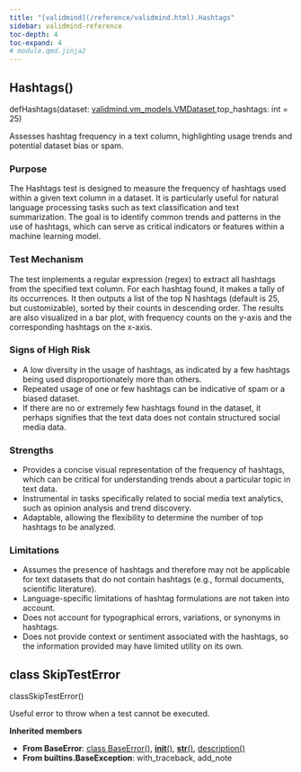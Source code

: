 ```yaml
---
title: "[validmind](/reference/validmind.html).Hashtags"
sidebar: validmind-reference
toc-depth: 4
toc-expand: 4
# module.qmd.jinja2
---
```


<!-- function.qmd.jinja2 -->

## Hashtags[()]{.muted}

<!-- signatures.jinja2 -->

::: {.signature}

<span class="kw">def</span><span class="name">Hashtags</span>(<span class="params"><span class="n">dataset</span><span class="p">: </span><!-- types.jinja2 - format_type --><a href="/reference/validmind/vm_models.html#class-vmdataset">validmind.vm_models.VMDataset</a><span class="muted">,</span></span><span class="params"><span class="n">top_hashtags</span><span class="p">: </span><!-- types.jinja2 - format_type --><span class="nb">int</span><span class="o"> = </span><span class="kc">25</span></span>)

:::

<!-- docstring.jinja2 -->

Assesses hashtag frequency in a text column, highlighting usage trends and potential dataset bias or spam.

### Purpose

The Hashtags test is designed to measure the frequency of hashtags used within a given text column in a dataset. It is particularly useful for natural language processing tasks such as text classification and text summarization. The goal is to identify common trends and patterns in the use of hashtags, which can serve as critical indicators or features within a machine learning model.

### Test Mechanism

The test implements a regular expression (regex) to extract all hashtags from the specified text column. For each hashtag found, it makes a tally of its occurrences. It then outputs a list of the top N hashtags (default is 25, but customizable), sorted by their counts in descending order. The results are also visualized in a bar plot, with frequency counts on the y-axis and the corresponding hashtags on the x-axis.

### Signs of High Risk

- A low diversity in the usage of hashtags, as indicated by a few hashtags being used disproportionately more than others.
- Repeated usage of one or few hashtags can be indicative of spam or a biased dataset.
- If there are no or extremely few hashtags found in the dataset, it perhaps signifies that the text data does not contain structured social media data.

### Strengths

- Provides a concise visual representation of the frequency of hashtags, which can be critical for understanding trends about a particular topic in text data.
- Instrumental in tasks specifically related to social media text analytics, such as opinion analysis and trend discovery.
- Adaptable, allowing the flexibility to determine the number of top hashtags to be analyzed.

### Limitations

- Assumes the presence of hashtags and therefore may not be applicable for text datasets that do not contain hashtags (e.g., formal documents, scientific literature).
- Language-specific limitations of hashtag formulations are not taken into account.
- Does not account for typographical errors, variations, or synonyms in hashtags.
- Does not provide context or sentiment associated with the hashtags, so the information provided may have limited utility on its own.

<!-- class.qmd.jinja2 -->

## [class]{.muted} SkipTestError

<!-- signatures.jinja2 -->

::: {.signature}

<span class="kw">class</span><span class="name">SkipTestError</span>()

:::

<!-- docstring.jinja2 -->

Useful error to throw when a test cannot be executed.

**Inherited members**

- **From BaseError**: [class BaseError[()]{.muted}](#class-baseerror), [__init__[()]{.muted}](#__init__), [__str__[()]{.muted}](#__str__), [description[()]{.muted}](#description)
- **From builtins.BaseException**: with_traceback, add_note
